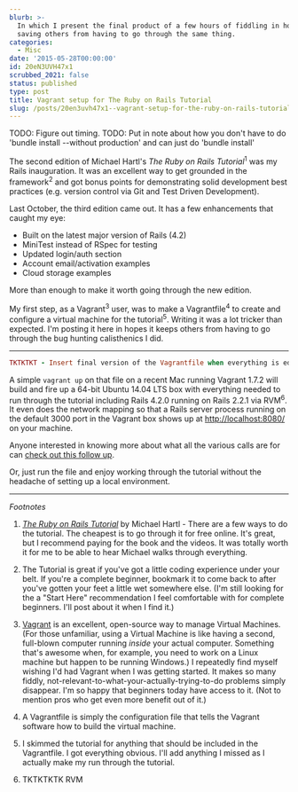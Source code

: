 ```yaml
---
blurb: >-
  In which I present the final product of a few hours of fiddling in hopes of
  saving others from having to go through the same thing.
categories:
  - Misc
date: '2015-05-28T00:00:00'
id: 20eN3UVH47x1
scrubbed_2021: false
status: published
type: post
title: Vagrant setup for The Ruby on Rails Tutorial
slug: /posts/20en3uvh47x1--vagrant-setup-for-the-ruby-on-rails-tutorial
---
```


TODO: Figure out timing.
TODO: Put in note about how you don't have to do 'bundle install --without production' and can just do 'bundle install'


The second edition of Michael Hartl's _The Ruby on Rails Tutorial_<sup>1</sup> was my Rails inauguration. It was an excellent way to get grounded in the framework<sup>2</sup> and got bonus points for demonstrating solid development best practices (e.g. version control via Git and Test Driven Development). 

Last October, the third edition came out. It has a few enhancements that caught my eye:

- Built on the latest major version of Rails (4.2)
- MiniTest instead of RSpec for testing
- Updated login/auth section
- Account email/activation examples
- Cloud storage examples

More than enough to make it worth going through the new edition. 

My first step, as a Vagrant<sup>3</sup> user, was to make a Vagrantfile<sup>4</sup> to create and configure a virtual machine for the tutorial<sup>5</sup>. Writing it was a lot tricker than expected. I'm posting it here in hopes it keeps others from having to go through the bug hunting calisthenics I did. 

---

```ruby
TKTKTKT - Insert final version of the Vagrantfile when everything is edited.
```

A simple `vagrant up` on that file on a recent Mac running Vagrant 1.7.2 will build and fire up a 64-bit Ubuntu 14.04 LTS box with everything needed to run through the tutorial including Rails 4.2.0 running on Rails 2.2.1 via RVM<sup>6</sup>. It even does the network mapping so that a Rails server process running on the default 3000 port in the Vagrant box shows up at [http://localhost:8080/](http://localhost:8080/) on your machine.

Anyone interested in knowing more about what all the various calls are for can [check out this follow up](/vagrant-setup-for-ruby-on-rails-tutorial-part-2). 

Or, just run the file and enjoy working through the tutorial without the headache of setting up a local environment.


---

_Footnotes_


1. _[The Ruby on Rails Tutorial](https://www.railstutorial.org)_ by Michael Hartl - There are a few ways to do the tutorial. The cheapest is to go through it for free online. It's great, but I recommend paying for the book and the videos. It was totally worth it for me to be able to hear Michael walks through everything. 

2. The Tutorial is great if you've got a little coding experience under your belt. If you're a complete beginner, bookmark it to come back to after you've gotten your feet a little wet somewhere else. (I'm still looking for the a "Start Here" recommendation I feel comfortable with for complete beginners. I'll post about it when I find it.)

3. [Vagrant](https://www.vagrantup.com/) is an excellent, open-source way to manage Virtual Machines. (For those unfamiliar, using a Virtual Machine is like having a second, full-blown computer running _inside_ your actual computer. Something that's awesome when, for example, you need to work on a Linux machine but happen to be running Windows.) I repeatedly find myself wishing I'd had Vagrant when I was getting started. It makes so many fiddly, not-relevant-to-what-your-actually-trying-to-do problems simply disappear. I'm so happy that beginners today have access to it. (Not to mention pros who get even more benefit out of it.)

4. A Vagrantfile is simply the configuration file that tells the Vagrant software how to build the virtual machine. 

5. I skimmed the tutorial for anything that should be included in the Vagrantfile. I got everything obvious. I'll add anything I missed as I actually make my run through the tutorial.

6. TKTKTKTK RVM
